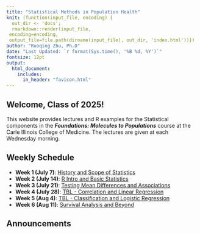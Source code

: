 ```yaml
---
title: "Statistical Methods in Population Health"
knit: (function(input_file, encoding) {
  out_dir <- 'docs';
  rmarkdown::render(input_file,
 encoding=encoding,
 output_file=file.path(dirname(input_file), out_dir, 'index.html'))})
author: "Ruoqing Zhu, Ph.D"
date: "Last Updated: `r format(Sys.time(), '%B %d, %Y')`"
fontsize: 12pt
output: 
  html_document:
    includes:
      in_header: "favicon.html"
---
```


## Welcome, Class of 2025!

This website provides lectures and R examples for the Statistical components in the __*Foundations: Molecules to Populations*__ course at the Carle Illinois College of Medicine. The lectures are given at each Wednesday morning. 

## Weekly Schedule

  * __Week 1 (July 7)__: [History and Scope of Statistics](week1.html)
  * __Week 2 (July 14)__: [R Intro and Basic Statistics](week2.html)
  * __Week 3 (July 21)__: [Testing Mean Differences and Associations](week3.html)
  * __Week 4 (July 28)__: [TBL - Correlation and Linear Regression](week4.html)
  * __Week 5 (Aug 4)__: [TBL - Classification and Logistic Regression](week5.html)
  * __Week 6 (Aug 11)__: [Survival Analysis and Beyond](week6.html)
  
## Announcements
